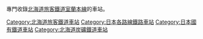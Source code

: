 專門收錄[[北海道旅客鐵道|北海道旅客鐵道]][[室蘭本線|室蘭本線]]的車站。
{{室蘭本線}}
[[Category:北海道旅客鐵道車站|Category:北海道旅客鐵道車站]]
[[Category:日本各路線鐵路車站|Category:日本各路線鐵路車站]]
[[Category:日本國有鐵道車站|Category:日本國有鐵道車站]]
[[Category:北海道炭礦鐵道車站|Category:北海道炭礦鐵道車站]]
{{DEFAULTSORT:Muroran}}